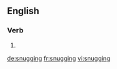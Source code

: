 ==English==

===Verb===
{{head|en}}

# {{present participle of|snug|lang=en}}

[[de:snugging]]
[[fr:snugging]]
[[vi:snugging]]